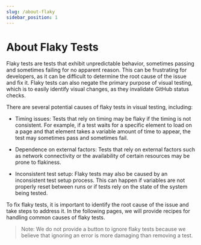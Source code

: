 ```yaml
---
slug: /about-flaky
sidebar_position: 1
---
```


# About Flaky Tests

Flaky tests are tests that exhibit unpredictable behavior, sometimes passing and sometimes failing for no apparent reason. This can be frustrating for developers, as it can be difficult to determine the root cause of the issue and fix it. Flaky tests can also negate the primary purpose of visual testing, which is to easily identify visual changes, as they invalidate GitHub status checks.

There are several potential causes of flaky tests in visual testing, including:

- Timing issues: Tests that rely on timing may be flaky if the timing is not consistent. For example, if a test waits for a specific element to load on a page and that element takes a variable amount of time to appear, the test may sometimes pass and sometimes fail.

- Dependence on external factors: Tests that rely on external factors such as network connectivity or the availability of certain resources may be prone to flakiness.

- Inconsistent test setup: Flaky tests may also be caused by an inconsistent test setup process. This can happen if variables are not properly reset between runs or if tests rely on the state of the system being tested.

To fix flaky tests, it is important to identify the root cause of the issue and take steps to address it. In the following pages, we will provide recipes for handling common causes of flaky tests.

> Note: We do not provide a button to ignore flaky tests because we believe that ignoring an error is more damaging than removing a test.
